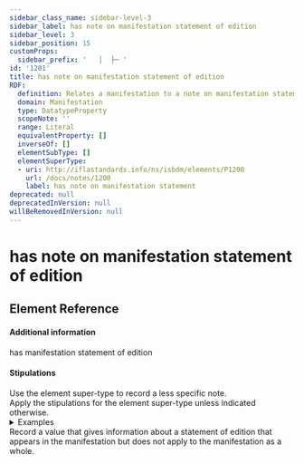 ```yaml
---
sidebar_class_name: sidebar-level-3
sidebar_label: has note on manifestation statement of edition
sidebar_level: 3
sidebar_position: 15
customProps:
  sidebar_prefix: '   │  ├─ '
id: '1201'
title: has note on manifestation statement of edition
RDF:
  definition: Relates a manifestation to a note on manifestation statement that provides information about a statement of edition that is transcribed from the manifestation.
  domain: Manifestation
  type: DatatypeProperty
  scopeNote: ''
  range: Literal
  equivalentProperty: []
  inverseOf: []
  elementSubType: []
  elementSuperType:
  - uri: http://iflastandards.info/ns/isbdm/elements/P1200
    url: /docs/notes/1200
    label: has note on manifestation statement
deprecated: null
deprecatedInVersion: null
willBeRemovedInVersion: null
---
```

# has note on manifestation statement of edition

## Element Reference
<ElementReference frontMatter={frontMatter} />

#### Additional information

<SeeAlso><InLink href="/docs/statements/1029">has manifestation statement of edition</InLink></SeeAlso>

#### Stipulations

<div className="stip">
  Use the element super-type to record a less specific note.
</div>

<div className="stip">
  Apply the stipulations for the element super-type unless indicated otherwise.
  
  <details>
  <summary>Examples</summary>
  
  | Property | Value |
  |:---------|:------|
  | has note on manifestation statement of edition | "Version en français." |
  
  *[Full example: <InLink href="/docs/fullex/fx040">Algerie a travers les ages (2000; Cerist; disque informatique; version française)</InLink>.]*
  </details>
</div>

<div className="stip">
  Record a value that gives information about a statement of edition that appears in the manifestation but does not apply to the manifestation as a whole.
</div>
